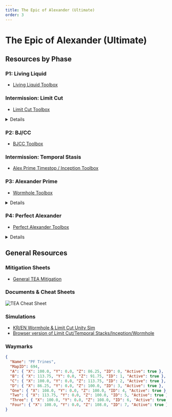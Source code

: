 ```yaml
---
title: The Epic of Alexander (Ultimate)
order: 3
---
```


# The Epic of Alexander (Ultimate)

<Banner
  src="/images/thumbnails/ultimate/tea.avif"
  alt="The Epic of Alexander (Ultimate)"
  left
/>

## Resources by Phase

### P1: Living Liquid

- [Living Liquid Toolbox](https://ff14.toolboxgaming.space/?id=725383877116761&preview=1)

### Intermission: Limit Cut

- [Limit Cut Toolbox](https://ff14.toolboxgaming.space/?id=803293127441961&preview=1)

<Details title="Limit Cut Video Guide">
  <YouTube videoId="r3PODekimO0" />
  <Callout>
    Even though the video mentions LPDU, it also follows NA PF strats!
  </Callout>
</Details>

### P2: BJ/CC

- [BJCC Toolbox](https://ff14.toolboxgaming.space/?id=492297437831961&preview=1)

### Intermission: Temporal Stasis

- [Alex Prime Timestop / Inception Toolbox](https://ff14.toolboxgaming.space/?id=860745463802461&preview=1)

### P3: Alexander Prime

- [Wormhole Toolbox](https://ff14.toolboxgaming.space/?id=537197026169861&preview=1)

<Details title="Wormhole Video Guide">
  <YouTube videoId="yAstTj6LMdA" />
  <Callout>
    Even though the video mentions LPDU, it also follows NA PF strats!
  </Callout>
</Details>

### P4: Perfect Alexander

- [Perfect Alexander Toolbox](https://ff14.toolboxgaming.space/?id=170875560147661&preview=1)

<Details title="P4: Perfect Alexander">
  <YouTube videoId="fiXZRgAOCHw" />
</Details>

## General Resources

### Mitigation Sheets

- [General TEA Mitigation](https://docs.google.com/spreadsheets/d/1A58RflNeNq9mesuvSEcQzIvQ3MwOGyvPRi5khNACrc8/edit#gid=1511755464)

### Documents & Cheat Sheets

![TEA Cheat Sheet](/images/ultimates/tea/TEACheatSheet.png)

### Simulations

- [KR/EN Wormhole & Limit Cut Unity Sim](https://github.com/naurffxiv/assets/tree/main/Simulators)
- [Browser version of Limit Cut/Temporal Stacks/Inception/Wormhole](https://dangermomentum.itch.io/1256-sim)

### Waymarks

```json
{
  "Name": "PF Trines",
  "MapID": 694,
  "A": { "X": 100.0, "Y": 0.0, "Z": 86.25, "ID": 0, "Active": true },
  "B": { "X": 113.75, "Y": 0.0, "Z": 91.75, "ID": 1, "Active": true },
  "C": { "X": 100.0, "Y": 0.0, "Z": 113.75, "ID": 2, "Active": true },
  "D": { "X": 86.25, "Y": 0.0, "Z": 100.0, "ID": 3, "Active": true },
  "One": { "X": 108.0, "Y": 0.0, "Z": 100.0, "ID": 4, "Active": true },
  "Two": { "X": 113.75, "Y": 0.0, "Z": 100.0, "ID": 5, "Active": true },
  "Three": { "X": 100.0, "Y": 0.0, "Z": 108.0, "ID": 6, "Active": true },
  "Four": { "X": 108.0, "Y": 0.0, "Z": 108.0, "ID": 7, "Active": true }
}
```
